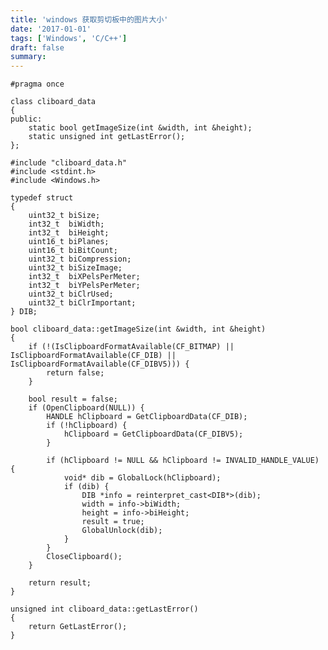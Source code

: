 ```yaml
---
title: 'windows 获取剪切板中的图片大小'
date: '2017-01-01'
tags: ['Windows', 'C/C++']
draft: false
summary: 
---
```


```
#pragma once

class cliboard_data
{
public:
    static bool getImageSize(int &width, int &height);
    static unsigned int getLastError();
};

#include "cliboard_data.h"
#include <stdint.h>
#include <Windows.h>

typedef struct
{
    uint32_t biSize;
    int32_t  biWidth;
    int32_t  biHeight;
    uint16_t biPlanes;
    uint16_t biBitCount;
    uint32_t biCompression;
    uint32_t biSizeImage;
    int32_t  biXPelsPerMeter;
    int32_t  biYPelsPerMeter;
    uint32_t biClrUsed;
    uint32_t biClrImportant;
} DIB;

bool cliboard_data::getImageSize(int &width, int &height)
{
    if (!(IsClipboardFormatAvailable(CF_BITMAP) || IsClipboardFormatAvailable(CF_DIB) || IsClipboardFormatAvailable(CF_DIBV5))) {
        return false;
    }

    bool result = false;
    if (OpenClipboard(NULL)) {
        HANDLE hClipboard = GetClipboardData(CF_DIB);
        if (!hClipboard) {
            hClipboard = GetClipboardData(CF_DIBV5);
        }

        if (hClipboard != NULL && hClipboard != INVALID_HANDLE_VALUE) {
            void* dib = GlobalLock(hClipboard);
            if (dib) {
                DIB *info = reinterpret_cast<DIB*>(dib);
                width = info->biWidth;
                height = info->biHeight;
                result = true;
                GlobalUnlock(dib);
            }
        }
        CloseClipboard();
    }

    return result;
}

unsigned int cliboard_data::getLastError()
{
    return GetLastError();
}
```